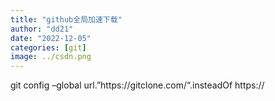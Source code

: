 ```yaml
---
title: "github全局加速下载"
author: "dd21"
date: "2022-12-05" 
categories: [git]
image: ../csdn.png
---
```



git config --global url."https://gitclone.com/".insteadOf https://
